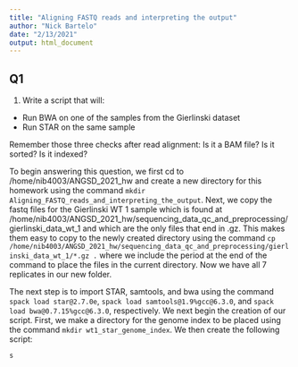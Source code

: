 ```yaml
---
title: "Aligning FASTQ reads and interpreting the output"
author: "Nick Bartelo"
date: "2/13/2021"
output: html_document
---
```


## Q1 

1. Write a script that will:
* Run BWA on one of the samples from the Gierlinski dataset
* Run STAR on the same sample

Remember those three checks after read alignment:
Is it a BAM file? Is it sorted? Is it indexed?

To begin answering this question, we first cd to /home/nib4003/ANGSD_2021_hw and create a new directory for this homework using the command `mkdir Aligning_FASTQ_reads_and_interpreting_the_output`. Next, we copy the fastq files for the Gierlinski WT 1 sample which is found at /home/nib4003/ANGSD_2021_hw/sequencing_data_qc_and_preprocessing/gierlinski_data_wt_1 and which are the only files that end in .gz. This makes them easy to copy to the newly created directory using the command `cp /home/nib4003/ANGSD_2021_hw/sequencing_data_qc_and_preprocessing/gierlinski_data_wt_1/*.gz .` where we include the period at the end of the command to place the files in the current directory. Now we have all 7 replicates in our new folder. 

The next step is to import STAR, samtools, and bwa using the command `spack load star@2.7.0e`, `spack load samtools@1.9%gcc@6.3.0`, and `spack load bwa@0.7.15%gcc@6.3.0`, respectively. We next begin the creation of our script. First, we make a directory for the genome index to be placed using the command `mkdir wt1_star_genome_index`. We then create the following script:

```bash
s
```

